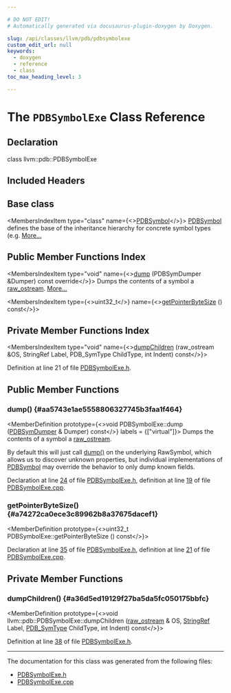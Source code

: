 ```yaml
---

# DO NOT EDIT!
# Automatically generated via docusaurus-plugin-doxygen by Doxygen.

slug: /api/classes/llvm/pdb/pdbsymbolexe
custom_edit_url: null
keywords:
  - doxygen
  - reference
  - class
toc_max_heading_level: 3

---
```





# The `PDBSymbolExe` Class Reference

<DoxygenPage pluginConfig={pluginConfig}>



## Declaration

<CodeBlock>class llvm::pdb::PDBSymbolExe</CodeBlock>

## Included Headers

<IncludesList>
<IncludesListItem
  filePath="llvm/DebugInfo/PDB/PDBSymbolExe.h"
  permalink="/docs/api/files/include/include/llvm/include/llvm/debuginfo/include/llvm/debuginfo/pdb/pdbsymbolexe-h"
  isLocal="true" />
</IncludesList>

## Base class

<MembersIndex>

<MembersIndexItem
  type="class"
  name={<><a href="/docs/api/classes/llvm/pdb/pdbsymbol">PDBSymbol</a></>}>
<a href="/docs/api/classes/llvm/pdb/pdbsymbol">PDBSymbol</a> defines the base of the inheritance hierarchy for concrete symbol types (e.g. <a href="/docs/api/classes/llvm/pdb/pdbsymbol/#details">More...</a>
</MembersIndexItem>

</MembersIndex>

## Public Member Functions Index

<MembersIndex>

<MembersIndexItem
  type="void"
  name={<><a href="#aa5743e1ae5558806327745b3faa1f464">dump</a> (PDBSymDumper &amp;Dumper) const override</>}>
Dumps the contents of a symbol a <a href="/docs/api/classes/llvm/raw-ostream">raw&#95;ostream</a>. <a href="#aa5743e1ae5558806327745b3faa1f464">More...</a>
</MembersIndexItem>

<MembersIndexItem
  type={<>uint32&#95;t</>}
  name={<><a href="#a74272ca0ece3c89962b8a37675dacef1">getPointerByteSize</a> () const</>}>
</MembersIndexItem>

</MembersIndex>

## Private Member Functions Index

<MembersIndex>

<MembersIndexItem
  type="void"
  name={<><a href="#a36d5ed19129f27ba5da5fc050175bbfc">dumpChildren</a> (raw&#95;ostream &amp;OS, StringRef Label, PDB&#95;SymType ChildType, int Indent) const</>}>
</MembersIndexItem>

</MembersIndex>


Definition at line 21 of file <a href="/docs/api/files/include/include/llvm/include/llvm/debuginfo/include/llvm/debuginfo/pdb/pdbsymbolexe-h">PDBSymbolExe.h</a>.

<SectionDefinition>

## Public Member Functions

### dump() {#aa5743e1ae5558806327745b3faa1f464}

<MemberDefinition
  prototype={<>void PDBSymbolExe::dump (<a href="/docs/api/classes/llvm/pdb/pdbsymdumper">PDBSymDumper</a> &amp; Dumper) const</>}
  labels = {["virtual"]}>
Dumps the contents of a symbol a <a href="/docs/api/classes/llvm/raw-ostream">raw&#95;ostream</a>.

By default this will just call <a href="#aa5743e1ae5558806327745b3faa1f464">dump()</a> on the underlying RawSymbol, which allows us to discover unknown properties, but individual implementations of <a href="/docs/api/classes/llvm/pdb/pdbsymbol">PDBSymbol</a> may override the behavior to only dump known fields.

Declaration at line <a href="/docs/api/files/include/include/llvm/include/llvm/debuginfo/include/llvm/debuginfo/pdb/pdbsymbolexe-h/#l00024">24</a> of file <a href="/docs/api/files/include/include/llvm/include/llvm/debuginfo/include/llvm/debuginfo/pdb/pdbsymbolexe-h">PDBSymbolExe.h</a>, definition at line <a href="/docs/api/files/lib/lib/debuginfo/lib/debuginfo/pdb/pdbsymbolexe-cpp/#l00019">19</a> of file <a href="/docs/api/files/lib/lib/debuginfo/lib/debuginfo/pdb/pdbsymbolexe-cpp">PDBSymbolExe.cpp</a>.
</MemberDefinition>

### getPointerByteSize() {#a74272ca0ece3c89962b8a37675dacef1}

<MemberDefinition
  prototype={<>uint32&#95;t PDBSymbolExe::getPointerByteSize () const</>}>

Declaration at line <a href="/docs/api/files/include/include/llvm/include/llvm/debuginfo/include/llvm/debuginfo/pdb/pdbsymbolexe-h/#l00035">35</a> of file <a href="/docs/api/files/include/include/llvm/include/llvm/debuginfo/include/llvm/debuginfo/pdb/pdbsymbolexe-h">PDBSymbolExe.h</a>, definition at line <a href="/docs/api/files/lib/lib/debuginfo/lib/debuginfo/pdb/pdbsymbolexe-cpp/#l00021">21</a> of file <a href="/docs/api/files/lib/lib/debuginfo/lib/debuginfo/pdb/pdbsymbolexe-cpp">PDBSymbolExe.cpp</a>.
</MemberDefinition>

</SectionDefinition>

<SectionDefinition>

## Private Member Functions

### dumpChildren() {#a36d5ed19129f27ba5da5fc050175bbfc}

<MemberDefinition
  prototype={<>void llvm::pdb::PDBSymbolExe::dumpChildren (<a href="/docs/api/classes/llvm/raw-ostream">raw&#95;ostream</a> &amp; OS, <a href="/docs/api/classes/llvm/stringref">StringRef</a> Label, <a href="/docs/api/namespaces/llvm/pdb/#a33e853ec74d48b1340d1d4bae772d30b">PDB&#95;SymType</a> ChildType, int Indent) const</>}>

Definition at line <a href="/docs/api/files/include/include/llvm/include/llvm/debuginfo/include/llvm/debuginfo/pdb/pdbsymbolexe-h/#l00038">38</a> of file <a href="/docs/api/files/include/include/llvm/include/llvm/debuginfo/include/llvm/debuginfo/pdb/pdbsymbolexe-h">PDBSymbolExe.h</a>.
</MemberDefinition>

</SectionDefinition>

<hr/>

The documentation for this class was generated from the following files:

<ul>
<li><a href="/docs/api/files/include/include/llvm/include/llvm/debuginfo/include/llvm/debuginfo/pdb/pdbsymbolexe-h">PDBSymbolExe.h</a></li>
<li><a href="/docs/api/files/lib/lib/debuginfo/lib/debuginfo/pdb/pdbsymbolexe-cpp">PDBSymbolExe.cpp</a></li>
</ul>

</DoxygenPage>
